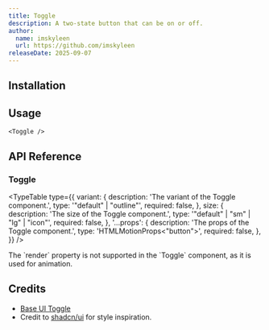 ```yaml
---
title: Toggle
description: A two-state button that can be on or off.
author:
  name: imskyleen
  url: https://github.com/imskyleen
releaseDate: 2025-09-07
---
```


<ComponentPreview name="demo-components-base-toggle" />

## Installation

<ComponentInstallation name="components-base-toggle" />

## Usage

```tsx
<Toggle />
```

## API Reference

### Toggle

<div className="flex flex-col gap-2">
<ExternalLink
  href="https://animate-ui.com/docs/primitives/base/toggle#toggle"
  text="Animate UI API Reference - Toggle Primitive"
/>

<ExternalLink
  href="https://base-ui.com/react/components/toggle#api-reference"
  text="Base UI API Reference - Toggle"
/>
</div>

<TypeTable
  type={{
    variant: {
      description: 'The variant of the Toggle component.',
      type: '"default" | "outline"',
      required: false,
    },
    size: {
      description: 'The size of the Toggle component.',
      type: '"default" | "sm" | "lg" | "icon"',
      required: false,
    },
    '...props': {
      description: 'The props of the Toggle component.',
      type: 'HTMLMotionProps<"button">',
      required: false,
    },
  }}
/>

<Callout type="info">
  The `render` property is not supported in the `Toggle` component, as it is
  used for animation.
</Callout>

## Credits

- [Base UI Toggle](https://base-ui.com/react/components/toggle)
- Credit to [shadcn/ui](https://ui.shadcn.com/docs/components/toggle) for style inspiration.
